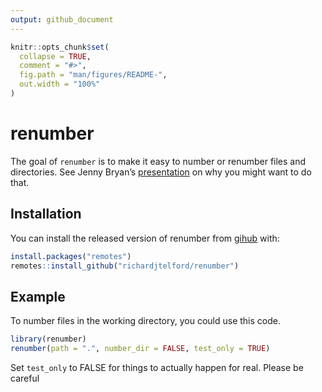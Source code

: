 ```yaml
---
output: github_document
---
```


<!-- README.md is generated from README.Rmd. Please edit that file -->

```r
knitr::opts_chunk$set(
  collapse = TRUE,
  comment = "#>",
  fig.path = "man/figures/README-",
  out.width = "100%"
)
```

# renumber

<!-- badges: start -->
<!-- badges: end -->

The goal of `renumber` is to make it easy to number or renumber files and directories. See Jenny Bryan's [presentation](http://www2.stat.duke.edu/~rcs46/lectures_2015/01-markdown-git/slides/naming-slides/naming-slides.pdf) on why you might want to do that. 

## Installation

You can install the released version of renumber from [gihub](https://github.com/richardjtelford/renumber) with:

``` r
install.packages("remotes")
remotes::install_github("richardjtelford/renumber")
```

## Example

To number files in the working directory, you could use this code.

```r
library(renumber)
renumber(path = ".", number_dir = FALSE, test_only = TRUE)
```

Set `test_only` to FALSE for things to actually happen for real. 
Please be careful

